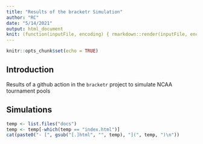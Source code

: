 ```yaml
---
title: "Results of the bracketr Simulation"
author: "RC"
date: "5/14/2021"
output: html_document
knit: (function(inputFile, encoding) { rmarkdown::render(inputFile, encoding = encoding, output_file = "docs/index.html") })
---
```


```r
knitr::opts_chunk$set(echo = TRUE)
```

## Introduction

Results of a github action in the `bracketr` project to simulate NCAA tournament
pools

## Simulations

```r
temp <- list.files("docs")
temp <- temp[-which(temp == "index.html")]
cat(paste0("- [", gsub("[.]html", "", temp), "](", temp, ")\n"))
```
